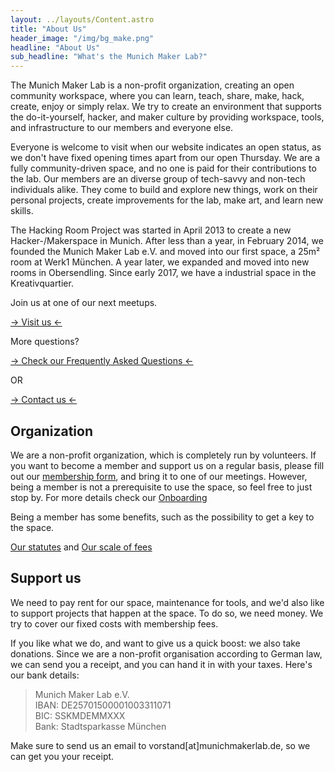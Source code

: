 ```yaml
---
layout: ../layouts/Content.astro
title: "About Us"
header_image: "/img/bg_make.png"
headline: "About Us"
sub_headline: "What's the Munich Maker Lab?"
---
```


The Munich Maker Lab is a non-profit organization, creating an open community workspace, where you can learn, teach, share, make, hack, create, enjoy or simply relax. We try to create an environment that supports the do-it-yourself, hacker, and maker culture by providing workspace, tools, and infrastructure to our members and everyone else.

Everyone is welcome to visit when our website indicates an open status, as we don't have fixed opening times apart from our open Thursday. We are a fully community-driven space, and no one is paid for their contributions to the lab. 
Our members are an diverse group of tech-savvy and non-tech individuals alike. They come to build and explore new things, work on their personal projects, create improvements for the lab, make art, and learn new skills.

The Hacking Room Project was started in April 2013 to create a new Hacker-/Makerspace in Munich. After less than a year, in February 2014, we founded the Munich Maker Lab e.V. and moved into our first space, a 25m² room at Werk1 München. A year later, we expanded and moved into new rooms in Obersendling. Since early 2017, we have a  industrial space in the Kreativquartier.

Join us at one of our next meetups.

[→ Visit us ← ](visit)

More questions?

[→ Check our Frequently Asked Questions ←](https://wiki.munichmakerlab.de/wiki/Frequently_Asked_Questions)

OR

[→ Contact us ←](contact)

## Organization

We are a non-profit organization, which is completely run by volunteers. If you want to become a member and support us on a regular basis, please fill out our [membership form](https://wiki.munichmakerlab.de/images/6/62/Membership_Form_2024.pdf), 
and bring it to one of our meetings. However, being a member is not a prerequisite to use the space, so feel free to just stop by.
For more details check our [Onboarding](https://wiki.munichmakerlab.de/wiki/Onboarding)

Being a member has some benefits, such as the possibility to get a 
key to the space. 


[Our statutes](statutes)  and [Our scale of fees](scaleoffees)

## Support us

We need to pay rent for our space, maintenance for tools, and we'd also like 
to support projects that happen at the space. To do so, we need money. We try 
to cover our fixed costs with membership fees.

If you like what we do, and want to give us a quick boost: we also take 
donations. Since we are a non-profit organisation according to German law, we 
can send you a receipt, and you can hand it in with your taxes. Here's our 
bank details:

> Munich Maker Lab e.V.  
> IBAN: DE25701500001003311071  
> BIC: SSKMDEMMXXX  
> Bank: Stadtsparkasse München

Make sure to send us an email to vorstand[at]munichmakerlab.de, 
so we can get you your receipt.
